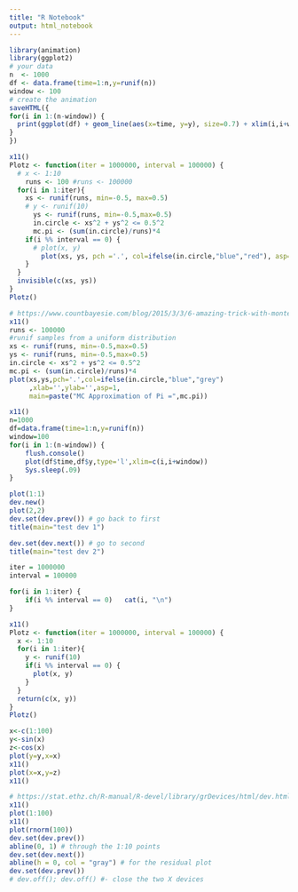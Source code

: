 ```yaml
---
title: "R Notebook"
output: html_notebook
---
```


```r
library(animation)
library(ggplot2)
# your data
n  <- 1000
df <- data.frame(time=1:n,y=runif(n))
window <- 100
# create the animation
saveHTML({
for(i in 1:(n-window)) {
  print(ggplot(df) + geom_line(aes(x=time, y=y), size=0.7) + xlim(i,i+window))
}
})
```



```r
x11()
Plotz <- function(iter = 1000000, interval = 100000) {
  # x <- 1:10
    runs <- 100 #runs <- 100000
  for(i in 1:iter){
    xs <- runif(runs, min=-0.5, max=0.5)
    # y <- runif(10)
      ys <- runif(runs, min=-0.5,max=0.5)
      in.circle <- xs^2 + ys^2 <= 0.5^2
      mc.pi <- (sum(in.circle)/runs)*4
    if(i %% interval == 0) {
      # plot(x, y)
        plot(xs, ys, pch ='.', col=ifelse(in.circle,"blue","red"), asp=1)
    }
  }
  invisible(c(xs, ys))
}
Plotz()
```



```r
# https://www.countbayesie.com/blog/2015/3/3/6-amazing-trick-with-monte-carlo-simulations
x11()
runs <- 100000
#runif samples from a uniform distribution
xs <- runif(runs, min=-0.5,max=0.5)
ys <- runif(runs, min=-0.5,max=0.5)
in.circle <- xs^2 + ys^2 <= 0.5^2
mc.pi <- (sum(in.circle)/runs)*4
plot(xs,ys,pch='.',col=ifelse(in.circle,"blue","grey")
     ,xlab='',ylab='',asp=1,
     main=paste("MC Approximation of Pi =",mc.pi))
```


```r
x11()
n=1000
df=data.frame(time=1:n,y=runif(n))
window=100
for(i in 1:(n-window)) {
    flush.console()
    plot(df$time,df$y,type='l',xlim=c(i,i+window))
    Sys.sleep(.09)
}
```


```r
plot(1:1)
dev.new()
plot(2,2)
dev.set(dev.prev()) # go back to first
title(main="test dev 1")

dev.set(dev.next()) # go to second
title(main="test dev 2")
```

```r
iter = 1000000
interval = 100000

for(i in 1:iter) {
    if(i %% interval == 0)   cat(i, "\n")
}    
```



```r
x11()
Plotz <- function(iter = 1000000, interval = 100000) {
  x <- 1:10
  for(i in 1:iter){
    y <- runif(10)
    if(i %% interval == 0) {
      plot(x, y)
    }
  }
  return(c(x, y))
}
Plotz()
```

```r
x<-c(1:100)
y<-sin(x)
z<-cos(x)
plot(y=y,x=x)
x11()
plot(x=x,y=z)
x11()
```


```r
# https://stat.ethz.ch/R-manual/R-devel/library/grDevices/html/dev.html
x11()
plot(1:100)
x11()
plot(rnorm(100))
dev.set(dev.prev())
abline(0, 1) # through the 1:10 points
dev.set(dev.next())
abline(h = 0, col = "gray") # for the residual plot
dev.set(dev.prev())
# dev.off(); dev.off() #- close the two X devices
```


